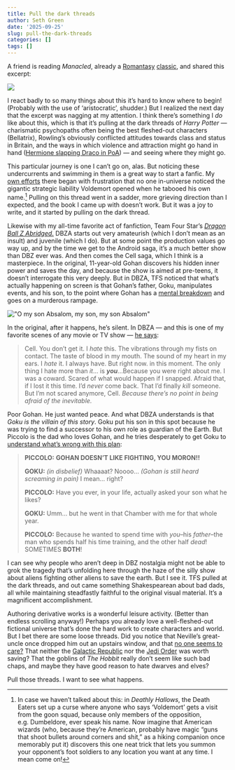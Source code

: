 ```yaml
---
title: Pull the dark threads
author: Seth Green
date: '2025-09-25'
slug: pull-the-dark-threads
categories: []
tags: []
---
```


A friend is reading *Manacled*, already a [Romantasy](https://www.nytimes.com/2025/08/20/style/harry-potter-fan-fiction-romantasy-manacled.html) [classic](https://www.wsj.com/lifestyle/what-hot-dragon-riders-and-fornicating-faeries-say-about-what-women-want-now-23fc9e24?gaa_at=eafs&gaa_n=ASWzDAgiQFm60z9xqPkpPsJfQBkV-eui2JxTqwdlJDMOTnjfW2temI-wmpAUpPUWmCE%3D&gaa_ts=68d574b0&gaa_sig=8dj3UbuGWkjmgtPfNZa2hZTnwoMVSZKgnhN7d5h_ucRzxvrFvzeLdfftH08JCNe54GGkCUQzlv37HClTaKT4Tw%3D%3D), and shared this excerpt:

![](images/clipboard-2144491537.png)

I react badly to so many things about this it's hard to know where to begin! (Probably with the use of 'aristocratic', shudder.) But I realized the next day that the excerpt was nagging at my attention. I think there's something I *do* like about this, which is that it's pulling at the dark threads of *Harry Potter —* charismatic psychopaths often being the best fleshed-out characters (Bellatrix), Rowling's obviously conflicted attitudes towards class and status in Britain, and the ways in which violence and attraction might go hand in hand ([Hermione slapping Draco in PoA](https://www.goodreads.com/quotes/182633-have-you-ever-seen-anything-quite-as-pathetic-said-malfoy)) — and seeing where they might go.

This particular journey is one I can't go on, alas. But noticing these undercurrents and swimming in them is a great way to start a fanfic. My [own efforts](https://archiveofourown.org/users/setgree/pseuds/S%20A%20G) there began with frustration that no one in-universe noticed the gigantic strategic liability Voldemort opened when he tabooed his own name.[^1] Pulling on this thread went in a sadder, more grieving direction than I expected, and the book I came up with doesn't work. But it was a joy to write, and it started by pulling on the dark thread.

[^1]: In case we haven't talked about this: in *Deathly Hallows*, the Death Eaters set up a curse where anyone who says 'Voldemort' gets a visit from the goon squad, because only members of the opposition, e.g. Dumbeldore, ever speak his name. Now imagine that American wizards (who, because they're American, probably have magic "guns that shoot bullets around corners and shit," as a hiking companion once memorably put it) discovers this one neat trick that lets you summon your opponent's foot soldiers to any location you want at any time. I mean come on!

Likewise with my all-time favorite act of fanfiction, Team Four Star's [*Dragon Ball Z Abridged*.](https://www.youtube.com/playlist?list=PL6EC7B047181AD013) DBZA starts out very amateurish (which I don't mean as an insult) and juvenile (which I do). But at some point the production values go way up, and by the time we get to the Android saga, it's a much better show than DBZ ever was. And then comes the Cell saga, which I think is a masterpiece. In the original, 11-year-old Gohan discovers his hidden inner power and saves the day, and because the show is aimed at pre-teens, it doesn't interrogate this very deeply. But in DBZA, TFS noticed that what's actually happening on screen is that Gohan's father, Goku, manipulates events, and his son, to the point where Gohan has a [mental breakdown](https://www.youtube.com/watch?v=yGusek6nWHE) and goes on a murderous rampage.

![](images/clipboard-2294450007.png){alt="\"O my son Absalom, my son, my son Absalom\""}

In the original, after it happens, he's silent. In DBZA — and this is one of my favorite scenes of any movie or TV show — [he says](https://youtu.be/w__kXen0t9s?feature=shared&t=327):

> Cell. You don't get it. I *hate* this. The vibrations through my fists on contact. The taste of blood in my mouth. The sound of my heart in my ears. I *hate* it. I always have. But right now. in this moment. The only thing I hate more than *it*... is ***you***...Because you were right about me. I was a coward. Scared of what would happen if I snapped. Afraid that, if I lost it this time. I'd *never* come back. That I'd finally *kill* someone. But I'm not scared anymore, Cell. *Because there's no point in being afraid of the inevitable.*

Poor Gohan. He just wanted peace. And what DBZA understands is that *Goku is the villain of this story*. Goku put his son in this spot because he was trying to find a successor to his own role as guardian of the Earth. But Piccolo is the dad who loves Gohan, and he tries desperately to get Goku to [understand what's wrong with this plan](#0):

> **PICCOLO:** **GOHAN DOESN'T LIKE FIGHTING, YOU MORON!!**
>
> **GOKU:** *(in disbelief)* Whaaaat? Noooo... *(Gohan is still heard screaming in pain)* I mean... right?
>
> **PICCOLO:** Have you ever, in your life, actually asked your son what he likes?
>
> **GOKU:** Umm... but he went in that Chamber with me for that whole year.
>
> **PICCOLO:** Because he wanted to spend time with *you*--his *father*--the man who spends half his time training, and the other half *dead*! SOMETIMES **BOTH**!

I can see why people who aren't deep in DBZ nostalgia might not be able to grok the tragedy that's unfolding here through the haze of the silly show about aliens fighting other aliens to save the earth. But I see it. TFS pulled at the dark threads, and out came something Shakespearean about bad dads, all while maintaining steadfastly faithful to the original visual material. It's a magnificent accomplishment.

Authoring derivative works is a wonderful leisure activity. (Better than endless scrolling anyway!) Perhaps you already love a well-fleshed-out fictional universe that's done the hard work to create characters and world. But I bet there are some loose threads. Did you notice that Neville's great-uncle once dropped him out an upstairs window, and that [no one seems to care?](https://www.reddit.com/r/HarryPotterBooks/comments/kw6pg0/did_nevilles_family_not_care_if_he_got_injured_or/) That neither the [Galactic Republic](https://www.npr.org/2005/05/19/4658382/a-flawed-despot-is-better-than-a-smug-jedi) nor the [Jedi Order](https://marginalrevolution.com/marginalrevolution/2005/05/the_public_choi-2.html) was worth saving? That the goblins of *The Hobbit* really don't seem like such bad chaps, and maybe they have good reason to hate dwarves and elves?

Pull those threads. I want to see what happens.
